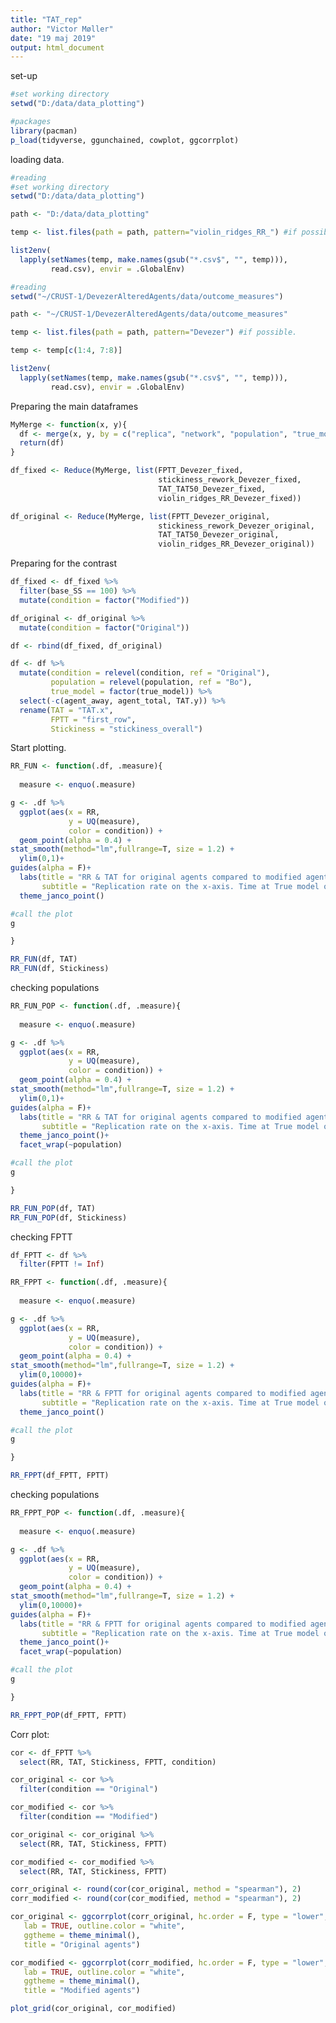 ```yaml
---
title: "TAT_rep"
author: "Victor Møller"
date: "19 maj 2019"
output: html_document
---
```


set-up

```r
#set working directory
setwd("D:/data/data_plotting")

#packages 
library(pacman)
p_load(tidyverse, ggunchained, cowplot, ggcorrplot) 
```

loading data. 

```r

#reading 
#set working directory
setwd("D:/data/data_plotting")

path <- "D:/data/data_plotting"

temp <- list.files(path = path, pattern="violin_ridges_RR_") #if possible. 

list2env(
  lapply(setNames(temp, make.names(gsub("*.csv$", "", temp))), 
         read.csv), envir = .GlobalEnv)

#reading 
setwd("~/CRUST-1/DevezerAlteredAgents/data/outcome_measures")

path <- "~/CRUST-1/DevezerAlteredAgents/data/outcome_measures"

temp <- list.files(path = path, pattern="Devezer") #if possible. 

temp <- temp[c(1:4, 7:8)]

list2env(
  lapply(setNames(temp, make.names(gsub("*.csv$", "", temp))), 
         read.csv), envir = .GlobalEnv)
```

Preparing the main dataframes

```r

MyMerge <- function(x, y){
  df <- merge(x, y, by = c("replica", "network", "population", "true_model", "sigma", "base_SS", "modelcompare"))
  return(df)
}

df_fixed <- Reduce(MyMerge, list(FPTT_Devezer_fixed, 
                                 stickiness_rework_Devezer_fixed, 
                                 TAT_TAT50_Devezer_fixed,
                                 violin_ridges_RR_Devezer_fixed))

df_original <- Reduce(MyMerge, list(FPTT_Devezer_original, 
                                 stickiness_rework_Devezer_original, 
                                 TAT_TAT50_Devezer_original,
                                 violin_ridges_RR_Devezer_original))
```

Preparing for the contrast

```r
df_fixed <- df_fixed %>%
  filter(base_SS == 100) %>%
  mutate(condition = factor("Modified"))

df_original <- df_original %>%
  mutate(condition = factor("Original"))

df <- rbind(df_fixed, df_original)

df <- df %>%
  mutate(condition = relevel(condition, ref = "Original"),
         population = relevel(population, ref = "Bo"),
         true_model = factor(true_model)) %>%
  select(-c(agent_away, agent_total, TAT.y)) %>%
  rename(TAT = "TAT.x",
         FPTT = "first_row",
         Stickiness = "stickiness_overall")
```

Start plotting. 

```r
RR_FUN <- function(.df, .measure){
  
  measure <- enquo(.measure)

g <- .df %>%
  ggplot(aes(x = RR, 
             y = UQ(measure), 
             color = condition)) +
  geom_point(alpha = 0.4) +
stat_smooth(method="lm",fullrange=T, size = 1.2) + 
  ylim(0,1)+
guides(alpha = F)+
  labs(title = "RR & TAT for original agents compared to modified agents ", 
       subtitle = "Replication rate on the x-axis. Time at True model on the y-axis.")+
  theme_janco_point()

#call the plot
g

}
```

```r
RR_FUN(df, TAT)
RR_FUN(df, Stickiness)
```

checking populations

```r
RR_FUN_POP <- function(.df, .measure){
  
  measure <- enquo(.measure)

g <- .df %>%
  ggplot(aes(x = RR, 
             y = UQ(measure), 
             color = condition)) +
  geom_point(alpha = 0.4) +
stat_smooth(method="lm",fullrange=T, size = 1.2) + 
  ylim(0,1)+
guides(alpha = F)+
  labs(title = "RR & TAT for original agents compared to modified agents ", 
       subtitle = "Replication rate on the x-axis. Time at True model on the y-axis.")+
  theme_janco_point()+
  facet_wrap(~population)

#call the plot
g

}

RR_FUN_POP(df, TAT)
RR_FUN_POP(df, Stickiness)

```


checking FPTT

```r
df_FPTT <- df %>%
  filter(FPTT != Inf)

RR_FPPT <- function(.df, .measure){
  
  measure <- enquo(.measure)

g <- .df %>%
  ggplot(aes(x = RR, 
             y = UQ(measure), 
             color = condition)) +
  geom_point(alpha = 0.4) +
stat_smooth(method="lm",fullrange=T, size = 1.2) + 
  ylim(0,10000)+
guides(alpha = F)+
  labs(title = "RR & FPTT for original agents compared to modified agents ", 
       subtitle = "Replication rate on the x-axis. Time at True model on the y-axis.")+
  theme_janco_point()

#call the plot
g

}

RR_FPPT(df_FPTT, FPTT)

```

checking populations

```r

RR_FPPT_POP <- function(.df, .measure){
  
  measure <- enquo(.measure)

g <- .df %>%
  ggplot(aes(x = RR, 
             y = UQ(measure), 
             color = condition)) +
  geom_point(alpha = 0.4) +
stat_smooth(method="lm",fullrange=T, size = 1.2) + 
  ylim(0,10000)+
guides(alpha = F)+
  labs(title = "RR & FPTT for original agents compared to modified agents ", 
       subtitle = "Replication rate on the x-axis. Time at True model on the y-axis.")+
  theme_janco_point()+
  facet_wrap(~population)

#call the plot
g

}

RR_FPPT_POP(df_FPTT, FPTT)
```

Corr plot:

```r

cor <- df_FPTT %>%
  select(RR, TAT, Stickiness, FPTT, condition)

cor_original <- cor %>%
  filter(condition == "Original")

cor_modified <- cor %>%
  filter(condition == "Modified")

cor_original <- cor_original %>%
  select(RR, TAT, Stickiness, FPTT)

cor_modified <- cor_modified %>%
  select(RR, TAT, Stickiness, FPTT)

corr_original <- round(cor(cor_original, method = "spearman"), 2)
corr_modified <- round(cor(cor_modified, method = "spearman"), 2)

cor_original <- ggcorrplot(corr_original, hc.order = F, type = "lower",
   lab = TRUE, outline.color = "white",
   ggtheme = theme_minimal(), 
   title = "Original agents")

cor_modified <- ggcorrplot(corr_modified, hc.order = F, type = "lower",
   lab = TRUE, outline.color = "white",
   ggtheme = theme_minimal(), 
   title = "Modified agents")

plot_grid(cor_original, cor_modified)
```


